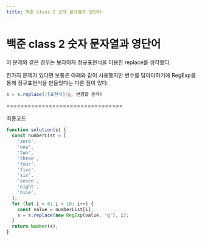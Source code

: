 ```yaml
---
title: 백준 class 2 숫자 문자열과 영단어
---
```


# 백준 class 2 숫자 문자열과 영단어

이 문제와 같은 경우는 보자마자 정규표현식을 이용한 replace를 생각했다.

한가지 문제가 있다면 보통은 아래와 같이 사용했지만 변수를 담아야하기에 RegExp를 통해 정규표현식을 만들었다는 다른 점이 있다.

```js
s = s.replace(/[표현식]/g, 변경할 문자)
```

=================================

최종코드

```js
function solution(s) {
  const numberList = [
    'zero',
    'one',
    'two',
    'three',
    'four',
    'five',
    'six',
    'seven',
    'eight',
    'nine',
  ];
  for (let i = 0; i < 10; i++) {
    const value = numberList[i];
    s = s.replace(new RegExp(value, 'g'), i);
  }
  return Number(s);
}
```
